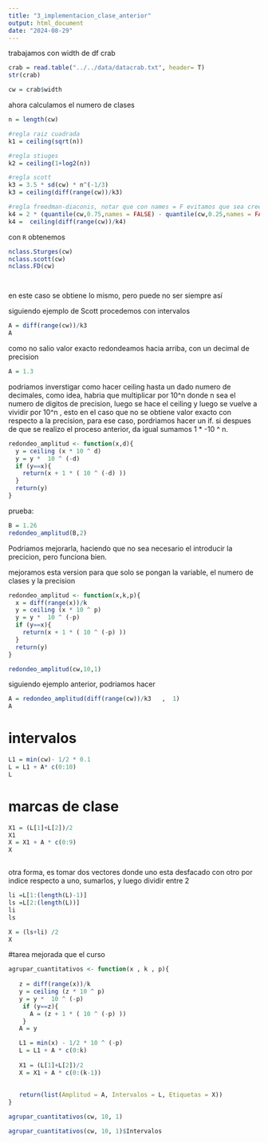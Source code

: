 ```yaml
---
title: "3_implementacion_clase_anterior"
output: html_document
date: "2024-08-29"
---
```


trabajamos con width de df crab

```r
crab = read.table("../../data/datacrab.txt", header= T)
str(crab)
```


```r
cw = crab$width
```


ahora calculamos el numero de clases

```r
n = length(cw)

#regla raiz cuadrada
k1 = ceiling(sqrt(n))

#regla stiuges
k2 = ceiling(1+log2(n))

#regla scott
k3 = 3.5 * sd(cw) * n^(-1/3)
k3 = ceiling(diff(range(cw))/k3)

#regla freedman-diaconis, notar que con names = F evitamos que sea cree una especie de tabala
k4 = 2 * (quantile(cw,0.75,names = FALSE) - quantile(cw,0.25,names = FALSE) ) * n^(-1/3)
k4 =  ceiling(diff(range(cw))/k4)

```


con `R` obtenemos

```r
nclass.Sturges(cw)
nclass.scott(cw)
nclass.FD(cw)




```

en este caso se obtiene lo mismo, pero puede no ser siempre así

siguiendo ejemplo de Scott procedemos con intervalos

```r
A = diff(range(cw))/k3
A


```

como no salio valor exacto redondeamos hacia arriba, con un decimal de precision

```r
A = 1.3

```






podriamos inverstigar como hacer ceiling hasta un dado numero de decimales, como idea, habria que multiplicar por 10^n donde n sea el numero de digitos de precision, luego se hace el ceiling y luego se vuelve a vividir por 10^n , esto en el caso que no se obtiene valor exacto con respecto a la precision, para ese caso, pordriamos hacer un if. si despues de que se realizo el proceso anterior, da igual sumamos 1 * -10 ^ n. 

```r
redondeo_amplitud <- function(x,d){
  y = ceiling (x * 10 ^ d)
  y = y *  10 ^ (-d) 
  if (y==x){
    return(x + 1 * ( 10 ^ (-d) ))
  }
  return(y)
}
```

prueba:

```r
B = 1.26
redondeo_amplitud(B,2)
```
Podriamos mejorarla, haciendo que no sea necesario el introducir la precicion, pero funciona bien.


mejoramos esta version para que solo se pongan la variable, el numero de clases y la precision
```r
redondeo_amplitud <- function(x,k,p){
  x = diff(range(x))/k
  y = ceiling (x * 10 ^ p)
  y = y *  10 ^ (-p) 
  if (y==x){
    return(x + 1 * ( 10 ^ (-p) ))
  }
  return(y)
}

redondeo_amplitud(cw,10,1)

```



siguiendo ejemplo anterior, podriamos hacer

```r

A = redondeo_amplitud(diff(range(cw))/k3   ,  1)
A

```

# intervalos

```r
L1 = min(cw)- 1/2 * 0.1
L = L1 + A* c(0:10)
L


```

# marcas de clase

```r
X1 = (L[1]+L[2])/2
X1
X = X1 + A * c(0:9)
X



```

otra forma, es tomar dos vectores donde uno esta desfacado con otro por indice respecto a uno, sumarlos, y luego dividir entre 2

```r
li =L[1:(length(L)-1)]
ls =L[2:(length(L))]
li 
ls

X = (ls+li) /2
X

```

#tarea mejorada que el curso

```r

agrupar_cuantitativos <- function(x , k , p){
  
   z = diff(range(x))/k
   y = ceiling (z * 10 ^ p)
   y = y *  10 ^ (-p) 
    if (y==z){
      A = (z + 1 * ( 10 ^ (-p) ))
    }
   A = y

   L1 = min(x) - 1/2 * 10 ^ (-p)
   L = L1 + A * c(0:k)
   
   X1 = (L[1]+L[2])/2
   X = X1 + A * c(0:(k-1))
   
   
   return(list(Amplitud = A, Intervalos = L, Etiquetas = X))
}
```


```r
agrupar_cuantitativos(cw, 10, 1)

```

```r
agrupar_cuantitativos(cw, 10, 1)$Intervalos
```






